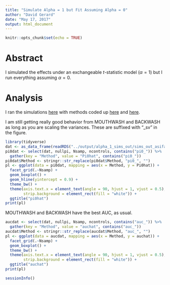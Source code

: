 ```yaml
---
title: "Simulate Alpha = 1 but Fit Assuming Alpha = 0"
author: "David Gerard"
date: "May 17, 2017"
output: html_document
---
```


```r
knitr::opts_chunk$set(echo = TRUE)
```

# Abstract

I simulated the effects under an exchangeable $t$-statistic model ($\alpha = 1$) but I run everything assuming $\alpha = 0$.

# Analysis

I ran the simulations [here](https://github.com/dcgerard/ruvb_plus_ash/blob/master/code/exchangeable_mouthwash_sims_asifalpha0.R) with methods coded up [here](https://github.com/dcgerard/ruvb_plus_ash/blob/master/code/non_nc_methods.R) and [here](https://github.com/dcgerard/ruvb_sims/blob/nc_var/Code/nc_adjustment_methods.R).

I am still getting really good behavior from MOUTHWASH and BACKWASH as long as you are scaling the variances. These are suffixed with "_sv" in the figure.

```r
library(tidyverse)
dat <- as_data_frame(readRDS("../output/alpha_1_sims_out/sims_out_asifalpha0.RDS"))
pi0dat <- select(dat, nullpi, Nsamp, ncontrols, contains("pi0_")) %>%
  gather(key = "Method", value = "Pi0hat", contains("pi0_"))
pi0dat$Method <- stringr::str_replace(pi0dat$Method, "pi0_", "")
pl <- ggplot(data = pi0dat, mapping = aes(x = Method, y = Pi0hat)) +
  facet_grid(.~Nsamp) +
  geom_boxplot() +
  geom_hline(yintercept = 0.9) +
  theme_bw() +
  theme(axis.text.x = element_text(angle = 90, hjust = 1, vjust = 0.5),
        strip.background = element_rect(fill = "white")) +
  ggtitle("pi0hat")
print(pl)
```

MOUTHWASH and BACKWASH have the best AUC, as usual.

```r
aucdat <- select(dat, nullpi, Nsamp, ncontrols, contains("auc_")) %>%
  gather(key = "Method", value = "auchat", contains("auc_"))
aucdat$Method <- stringr::str_replace(aucdat$Method, "auc_", "")
pl <- ggplot(data = aucdat, mapping = aes(x = Method, y = auchat)) +
  facet_grid(.~Nsamp) +
  geom_boxplot() +
  theme_bw() +
  theme(axis.text.x = element_text(angle = 90, hjust = 1, vjust = 0.5),
        strip.background = element_rect(fill = "white")) +
  ggtitle("auchat")
print(pl)
```

```r
sessionInfo()
```
